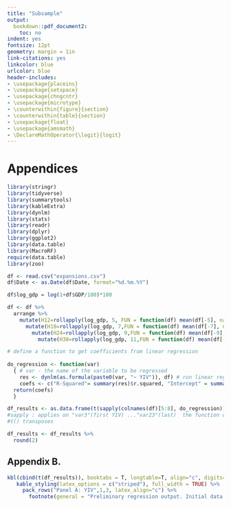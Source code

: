 ```yaml
---
title: "Subsample"
output: 
  bookdown::pdf_document2:
    toc: no
indent: yes
fontsize: 12pt
geometry: margin = 1in
link-citations: yes
linkcolor: blue
urlcolor: blue
header-includes:
- \usepackage{placeins}
- \usepackage{setspace}
- \usepackage{chngcntr}
- \usepackage{microtype}
- \counterwithin{figure}{section}
- \counterwithin{table}{section}
- \usepackage{float}
- \usepackage{amsmath}
- \DeclareMathOperator{\logit}{logit}
---
```


# Appendices
```r
library(stringr)
library(tidyverse)
library(summarytools)
library(kableExtra)
library(dynlm)
library(stats)
library(readr)
library(dplyr)
library(ggplot2)
library(data.table)
library(MacroRF)
require(data.table)
library(zoo)
```


```r
df <- read.csv("expansions.csv")
df$Date <- as.Date(df$Date, format="%d.%m.%Y")

df$log_gdp = log(1+df$GDP/100)*100

df <- df %>%
  arrange %>%
    mutate(H12=rollapply(log_gdp, 5, FUN = function(df) mean(df[-5], na.rm = TRUE), fill = NA, align = "right" )) %>%
      mutate(H18=rollapply(log_gdp, 7,FUN = function(df) mean(df[-7], na.rm = TRUE), fill = NA, align = "right" )) %>%
        mutate(H24=rollapply(log_gdp, 9,FUN = function(df) mean(df[-9], na.rm = TRUE), fill = NA, align = "right" )) %>%
          mutate(H30=rollapply(log_gdp, 11,FUN = function(df) mean(df[-11], na.rm = TRUE), fill = NA, align = "right" ))
```


```r
# define a function to get coefficients from linear regression
  
do_regression <- function(var)
  { # var - the name of the variable to be regressed
    res <- dynlm(as.formula(paste0(var, "~ YIV")), df) # run linear regression
    coefs <- c("R-Squared"= summary(res)$r.squared, "Intercept" = summary(res)$coefficients[1], "Beta" = summary(res)$coefficients[2], "t-statistic" = summary(res)$coefficients[,3]) 
  return(coefs)
  }

df_results <- as.data.frame(t(sapply(colnames(df)[5:8], do_regression)))
#sapply : applies on "var3"(first YIV) ..."var23"(last)  the function do_lm
#t() transposes

df_results <- df_results %>%
  round(2)
```




## Appendix B. 

```r
kbl(cbind(t(df_results)), booktabs = T, longtable=T, align="c", digits=2, caption="Regression output") %>%
   kable_styling(latex_options = c("striped"), full_width = TRUE) %>%
     pack_rows("Panel A: YIV",1,3, latex_align="c") %>%
       footnote(general = "Preliminary regression output. Initial data needs to be re-checked.")

```
